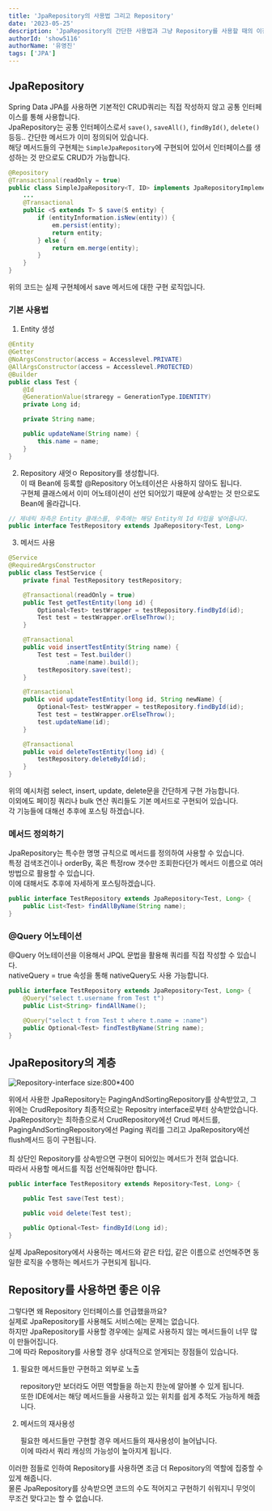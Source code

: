 ```yaml
---
title: 'JpaRepository의 사용법 그리고 Repository'
date: '2023-05-25'
description: 'JpaRepository의 간단한 사용법과 그냥 Repository를 사용할 때의 이점'
authorId: 'show5116'
authorName: '유영진'
tags: ['JPA']
---
```


## JpaRepository

Spring Data JPA를 사용하면 기본적인 CRUD쿼리는 직접 작성하지 않고 공통 인터페이스를 통해 사용합니다.<br/>
JpaRepository는 공통 인터페이스로서 `save()`, `saveAll()`, `findById()`, `delete()` 등등.. 간단한 메서드가 이미 정의되어 있습니다.<br/>
해당 메서드들의 구현체는 `SimpleJpaRepository`에 구현되어 있어서 인터페이스를 생성하는 것 만으로도 CRUD가 가능합니다.

```java
@Repository
@Transactional(readOnly = true)
public class SimpleJpaRepository<T, ID> implements JpaRepositoryImplementation<T, ID> {
	...
	@Transactional
	public <S extends T> S save(S entity) {
		if (entityInformation.isNew(entity)) {
			em.persist(entity);
			return entity;
		} else {
			return em.merge(entity);
		}
	}
}
```

위의 코드는 실제 구현체에서 save 메서드에 대한 구현 로직입니다.

### 기본 사용법

1.	Entity 생성

```java
@Entity
@Getter
@NoArgsConstructor(access = Accesslevel.PRIVATE)
@AllArgsConstructor(access = Accesslevel.PROTECTED)
@Builder
public class Test {
	@Id
	@GenerationValue(straregy = GenerationType.IDENTITY)
	private Long id;

	private String name;

	public updateName(String name) {
		this.name = name;
	}
}
```

2.	Repository 새엇ㅇ
Repository를 생성합니다.<br/>
이 때 Bean에 등록할 @Repository 어노테이션은 사용하지 않아도 됩니다.<br/>
구현체 클래스에서 이미 어노테이션이 선언 되어있기 때문에 상속받는 것 만으로도 Bean에 올라갑니다.

```java
// 제네릭 좌측은 Entity 클래스를, 우측에는 해당 Entity의 Id 타입을 넣어줍니다.
public interface TestRepository extends JpaRepository<Test, Long>
```

3.	메서드 사용

```java
@Service
@RequiredArgsConstructor
public class TestService {
	private final TestRepository testRepository;

	@Transactional(readOnly = true)
	public Test getTestEntity(long id) {
		Optional<Test> testWrapper = testRepository.findById(id);
		Test test = testWrapper.orElseThrow();
	}

	@Transactional
	public void insertTestEntity(String name) {
		Test test = Test.builder()
				.name(name).build();
		testRepository.save(test);
	}

	@Transactional
	public void updateTestEntity(long id, String newName) {
		Optional<Test> testWrapper = testRepository.findById(id);
		Test test = testWrapper.orElseThrow();
		test.updateName(id);
	}

	@Transactional
	public void deleteTestEntity(long id) {
		testRepository.deleteById(id);
	}
}
```

위의 예시처럼 select, insert, update, delete문을 간단하게 구현 가능합니다.<br/>
이외에도 페이징 쿼리나 bulk 연산 쿼리들도 기본 메서드로 구현되어 있습니다.<br/>
각 기능들에 대해선 추후에 포스팅 하겠습니다.

### 메서드 정의하기

JpaRepository는 특수한 명명 규칙으로 메서드를 정의하여 사용할 수 있습니다.<br/>
특정 검색조건이나 orderBy, 혹은 특정row 갯수만 조회한다던가 메서드 이름으로 여러 방법으로 활용할 수 있습니다.<br/>
이에 대해서도 추후에 자세하게 포스팅하겠습니다.

```java
public interface TestRepository extends JpaRepository<Test, Long> {
	public List<Test> findAllByName(String name);
}
```

### @Query 어노테이션

@Query 어노테이션을 이용해서 JPQL 문법을 활용해 쿼리를 직접 작성할 수 있습니다.<br/>
nativeQuery = true 속성을 통해 nativeQuery도 사용 가능합니다.

```java
public interface TestRepository extends JpaRepository<Test, Long> {
	@Query("select t.username from Test t")
    public List<String> findAllName();

    @Query("select t from Test t where t.name = :name")
    public Optional<Test> findTestByName(String name);
}
```

## JpaRepository의 계층

![Repository-interface size:800*400](/back-end/repository-interface.png')

위에서 사용한 JpaRepository는 PagingAndSortingRepository를 상속받았고, 그 위에는 CrudRepository 최종적으로는 Repositry interface로부터 상속받았습니다.<br/>
JpaRepository는 최하층으로서 CrudRepository에선 Crud 메서드를, PagingAndSortingRepository에선 Paging 쿼리를 그리고 JpaRepository에선 flush메서드 등이 구현됩니다.<br/><br/>
최 상단인 Repository를 상속받으면 구현이 되어있는 메서드가 전혀 없습니다.<br/>
따라서 사용할 메서드를 직접 선언해줘야만 합니다.

```java
public interface TestRepository extends Repository<Test, Long> {

    public Test save(Test test);

    public void delete(Test test);

    public Optional<Test> findById(Long id);
}
```

실제 JpaRepository에서 사용하는 메서드와 같은 타입, 같은 이름으로 선언해주면 동일한 로직을 수행하는 메서드가 구현되게 됩니다.

## Repository를 사용하면 좋은 이유

그렇다면 왜 Repository 인터페이스를 언급했을까요?<br/>
실제로 JpaRepository를 사용해도 서비스에는 문제는 없습니다.<br/>
하지만 JpaRepository를 사용할 경우에는 실제로 사용하지 않는 메서드들이 너무 많이 만들어집니다.<br/>
그에 따라 Repository를 사용할 경우 상대적으로 얻게되는 장점들이 있습니다.

1.  필요한 메서드들만 구현하고 외부로 노출

    repository만 보더라도 어떤 역할들을 하는지 한눈에 알아볼 수 있게 됩니다.<br/>
    또한 IDE에서는 해당 메서드들을 사용하고 있는 위치를 쉽게 추적도 가능하게 해줍니다.

2.  메서드의 재사용성

    필요한 메서드들만 구현할 경우 메서드들의 재사용성이 늘어납니다.<br/>
    이에 따라서 쿼리 캐싱의 가능성이 높아지게 됩니다.

이러한 점들로 인하여 Repository를 사용하면 조금 더 Repository의 역할에 집중할 수 있게 해줍니다.<br/>
물론 JpaRepository를 상속받으면 코드의 수도 적어지고 구현하기 쉬워지니 무엇이 무조건 맞다고는 할 수 없습니다.
